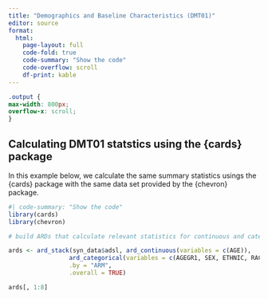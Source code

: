 ```yaml
---
title: "Demographics and Baseline Characteristics (DMT01)"
editor: source
format: 
  html:
    page-layout: full
    code-fold: true
    code-summary: "Show the code"
    code-overflow: scroll 
    df-print: kable
---
```

```css
.output {
max-width: 800px;
overflow-x: scroll;
}
```

## Calculating DMT01 statstics using the {cards} package

In this example below, we calculate the same summary statistics usings the {cards} package with the same data set provided by the {chevron} package.

```r
#| code-summary: "Show the code"
library(cards)
library(chevron)

# build ARDs that calculate relevant statistics for continuous and categorical variables.

ards <- ard_stack(syn_data$adsl, ard_continuous(variables = c(AGE)),
                 ard_categorical(variables = c(AGEGR1, SEX, ETHNIC, RACE)),
                 .by = "ARM",
                 .overall = TRUE)

ards[, 1:8]
```

